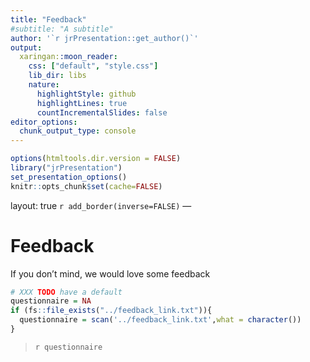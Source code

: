 ```yaml
---
title: "Feedback"
#subtitle: "A subtitle"
author: '`r jrPresentation::get_author()`'
output:
  xaringan::moon_reader:
    css: ["default", "style.css"]
    lib_dir: libs
    nature:
      highlightStyle: github
      highlightLines: true
      countIncrementalSlides: false
editor_options: 
  chunk_output_type: console
---
```


```r
options(htmltools.dir.version = FALSE)
library("jrPresentation")
set_presentation_options()
knitr::opts_chunk$set(cache=FALSE)
```

layout: true
`r add_border(inverse=FALSE)`
---

# Feedback

If you don't mind, we would love some feedback

```r
# XXX TODO have a default
questionnaire = NA
if (fs::file_exists("../feedback_link.txt")){
  questionnaire = scan('../feedback_link.txt',what = character())
}
```

> `r questionnaire`
